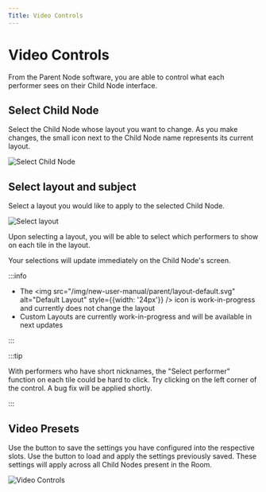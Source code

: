 ```yaml
---
Title: Video Controls
---
```



# Video Controls

From the Parent Node software, you are able to control what each performer sees on their Child Node interface.

## Select Child Node

Select the Child Node whose layout you want to change. As you make changes, the small icon next to the Child Node name represents its current layout.

![Select Child Node](/img/new-user-manual/parent/13-monitor-select.png)

## Select layout and subject

Select a layout you would like to apply to the selected Child Node.

![Select layout](/img/new-user-manual/parent/19-monitor-select.png)

Upon selecting a layout, you will be able to select which performers to show on each tile in the layout.

Your selections will update immediately on the Child Node's screen.

:::info

- The <img src="/img/new-user-manual/parent/layout-default.svg" alt="Default Layout" style={{width: '24px'}} /> icon is work-in-progress and currently does not change the layout
- Custom Layouts are currently work-in-progress and will be available in next updates

:::

:::tip

With performers who have short nicknames, the "Select performer" function on each tile could be hard to click. Try clicking on the left corner of the control. A bug fix will be applied shortly.

:::

## Video Presets

Use the <Download /> button to save the settings you have configured into the respective slots.
Use the <Upload /> button to load and apply the settings previously saved.
These settings will apply across all Child Nodes present in the Room.

![Video Controls](/img/new-user-manual/parent/20-videopreset.png)
